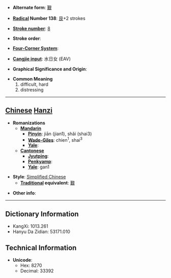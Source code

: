 * '''Alternate form''': [[艱]]

* '''[[Wiktionary:Chinese radical index| Radical]] Number 138''': [[Wiktionary:Chinese radical index 艮|艮]]+2 strokes

* '''[[Wiktionary:Chinese total strokes index|Stroke number]]''': [[Wiktionary:Chinese total strokes index 8|8]]

* '''Stroke order''': 

* '''[[Wiktionary:Chinese four corner index|Four-Corner System]]''': 

* '''[[Wiktionary:Chinese Cangjie index|Cangjie input]]''': 水日女 (EAV)

* '''Graphical Significance and Origin''': 

* '''Common Meaning'''
*#difficult, hard
*# distressing


----

== [[Chinese]] [[Hanzi]] ==

* '''Romanizations'''
** '''[[Mandarin]]'''
*** '''[[Pinyin]]''': jiān (jian1), shǎi (shai3)
*** '''[[Wade-Giles]]''': chien<sup>1</sup>, shai<sup>3</sup>
*** '''[[Yale]]''': 
** '''[[Cantonese]]'''
*** '''[[Jyutping]]''':
*** '''[[Penkyamp]]''': 
*** '''[[Yale]]''': gan1

* '''Style''': [[Simplified Chinese]] 
** '''[[Traditional Chinese|Traditional]] equivalent''': [[艱]]

* '''Other info''': 

----

== Dictionary Information ==

* KangXi: 1013.261
* Hanyu Da Zidian: 53171.010

== Technical Information ==

* '''Unicode''':
** Hex: 8270
** Decimal: 33392